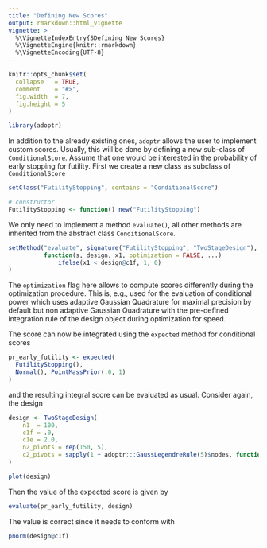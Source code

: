 ```yaml
---
title: "Defining New Scores"
output: rmarkdown::html_vignette
vignette: >
  %\VignetteIndexEntry{SDefining New Scores}
  %\VignetteEngine{knitr::rmarkdown}
  %\VignetteEncoding{UTF-8}
---
```


```r
knitr::opts_chunk$set(
  collapse   = TRUE,
  comment    = "#>",
  fig.width  = 7,
  fig.height = 5
)
```

```r
library(adoptr)
```



In addition to the already existing ones, `adoptr` allows the user to
implement custom scores. 
Usually, this will be done by defining a new sub-class of `ConditionalScore`.
Assume that one would be interested in the probability of early stopping
for futility. 
First we create a new class as subclass of `ConditionalScore`
```r
setClass("FutilityStopping", contains = "ConditionalScore")

# constructor
FutilityStopping <- function() new("FutilityStopping")
```
We only need to implement a method `evaluate()`, all other methods are
inherited from the abstract class `ConditionalScore`.
```r
setMethod("evaluate", signature("FutilityStopping", "TwoStageDesign"),
          function(s, design, x1, optimization = FALSE, ...) 
              ifelse(x1 < design@c1f, 1, 0)
)
```
The `optimization` flag here allows to compute scores differently during
the optimization procedure.
This is, e.g., used for the evaluation of conditional power which uses
adaptive Gaussian Quadrature for maximal precision by default but
non adaptive Gaussian Quadrature with the pre-defined integration rule
of the design object during optimization for speed.

The score can now be integrated using the `expected` method for
conditional scores
```r
pr_early_futility <- expected(
  FutilityStopping(), 
  Normal(), PointMassPrior(.0, 1)
)
```

and the resulting integral score can be evaluated as usual.
Consider again, the design
```r
design <- TwoStageDesign(
    n1  = 100,
    c1f = .0,
    c1e = 2.0,
    n2_pivots = rep(150, 5),
    c2_pivots = sapply(1 + adoptr:::GaussLegendreRule(5)$nodes, function(x) -x + 2)
)

plot(design)
```

Then the value of the expected score is given by
```r
evaluate(pr_early_futility, design)
```

The value is correct since it needs to conform with
```r
pnorm(design@c1f)
```


